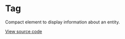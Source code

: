 # Tag

Compact element to display information about an entity.

[View source code](https://github.com/Spendesk/grapes/tree/master/src/components/Tag)
